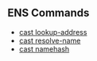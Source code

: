 ## ENS Commands

- [cast lookup-address](/reference/cast/cast-lookup-address.mdx)
- [cast resolve-name](/reference/cast/cast-resolve-name.mdx)
- [cast namehash](/reference/cast/cast-namehash.mdx)
